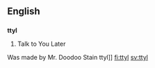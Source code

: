 ==English==
==={{initialism}}===
'''ttyl'''
# Talk to You Later
Was made by Mr. Doodoo Stain
ttyl]]
[[fi:ttyl]]
[[sv:ttyl]]